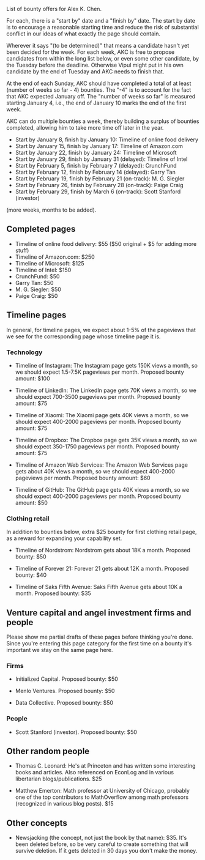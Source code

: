 List of bounty offers for Alex K. Chen.

For each, there is a "start by" date and a "finish by" date. The start
by date is to encourage a reasonable starting time and reduce the risk
of substantial conflict in our ideas of what exactly the page should
contain.

Wherever it says "(to be determined)" that means a candidate hasn't
yet been decided for the week. For each week, AKC is free to propose
candidates from within the long list below, or even some other
candidate, by the Tuesday before the deadline. Otherwise Vipul might
put in his own candidate by the end of Tuesday and AKC needs to finish
that.

At the end of each Sunday, AKC should have completed a total of at
least (number of weeks so far - 4) bounties. The "-4" is to account
for the fact that AKC expected January off. The "number of weeks so
far" is measured starting January 4, i.e., the end of January 10 marks
the end of the first week.

AKC can do multiple bounties a week, thereby building a surplus of
bounties completed, allowing him to take more time off later in the
year.

* Start by January 8, finish by January 10: Timeline of online food delivery
* Start by January 15, finish by January 17: Timeline of Amazon.com
* Start by January 22, finish by January 24: Timeline of Microsoft
* Start by January 29, finish by January 31 (delayed): Timeline of Intel
* Start by February 5, finish by February 7 (delayed): CrunchFund
* Start by February 12, finish by February 14 (delayed): Garry Tan
* Start by February 19, finish by February 21 (on-track): M. G. Siegler
* Start by February 26, finish by February 28 (on-track): Paige Craig
* Start by February 29, finish by March 6 (on-track): Scott Stanford (investor)

(more weeks, months to be added).

== Completed pages ==

* Timeline of online food delivery: $55 ($50 original + $5 for adding more stuff)
* Timeline of Amazon.com: $250
* Timeline of Microsoft: $125
* Timeline of Intel: $150
* CrunchFund: $50
* Garry Tan: $50
* M. G. Siegler: $50
* Paige Craig: $50

== Timeline pages ==

In general, for timeline pages, we expect about 1-5% of the pageviews
that we see for the corresponding page whose timeline page it is.

=== Technology ===

* Timeline of Instagram: The Instagram page gets 150K views a month, so we should expect 1.5-7.5K pageviews per month. Proposed bounty amount: $100

* Timeline of LinkedIn: The LinkedIn page gets 70K views a month, so we should expect 700-3500 pageviews per month. Proposed bounty amount: $75

* Timeline of Xiaomi: The Xiaomi page gets 40K views a month, so we should expect 400-2000 pageviews per month.  Proposed bounty amount: $75

* Timeline of Dropbox: The Dropbox page gets 35K views a month, so we should expect 350-1750 pageviews per month. Proposed bounty amount: $75

* Timeline of Amazon Web Services: The Amazon Web Services page gets about 40K views a month, so we should expect 400-2000 pageviews per month. Proposed bounty amount: $60

* Timeline of GitHub: The GitHub page gets 40K views a month, so we should expect 400-2000 pageviews per month. Proposed bounty amount: $50

=== Clothing retail ===

In addition to bounties below, extra $25 bounty for first clothing
retail page, as a reward for expanding your capability set.

* Timeline of Nordstrom: Nordstrom gets about 18K a month. Proposed bounty: $50

* Timeline of Forever 21: Forever 21 gets about 12K a month. Proposed bounty: $40

* Timeline of Saks Fifth Avenue: Saks Fifth Avenue gets about 10K a month.  Proposed bounty: $35

== Venture capital and angel investment firms and people ==

Please show me partial drafts of these pages before thinking you're
done. Since you're entering this page category for the first time on a
bounty it's important we stay on the same page here.

=== Firms ===

* Initialized Capital. Proposed bounty: $50

* Menlo Ventures. Proposed bounty: $50

* Data Collective. Proposed bounty: $50

=== People ===

* Scott Stanford (investor). Proposed bounty: $50

== Other random people ==

* Thomas C. Leonard: He's at Princeton and has written some interesting books and articles. Also referenced on EconLog and in various libertarian blogs/publications. $25

* Matthew Emerton: Math professor at University of Chicago, probably one of the top contributors to MathOverflow among math professors (recognized in various blog posts). $15

== Other concepts ==

* Newsjacking (the concept, not just the book by that name): $35. It's been deleted before, so be very careful to create something that will survive deletion. If it gets deleted in 30 days you don't make the money.